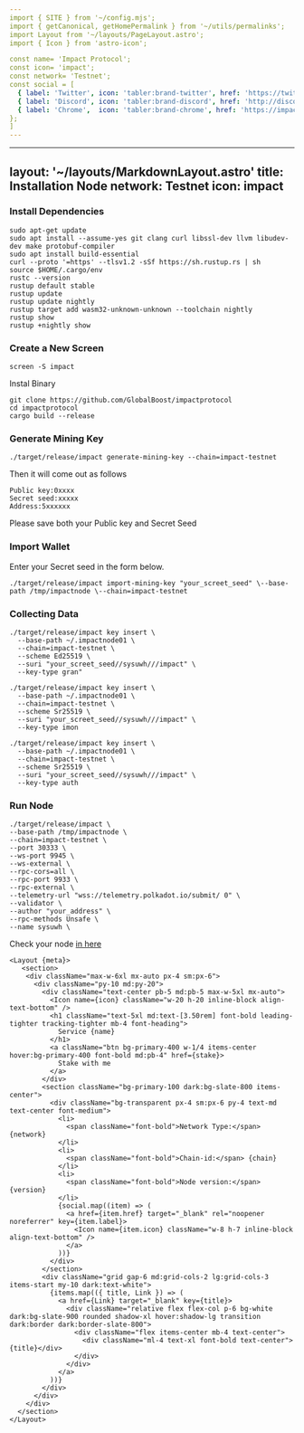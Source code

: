 ```yaml
---
import { SITE } from '~/config.mjs';
import { getCanonical, getHomePermalink } from '~/utils/permalinks';
import Layout from '~/layouts/PageLayout.astro';
import { Icon } from 'astro-icon';

const name= 'Impact Protocol';
const icon= 'impact';
const network= 'Testnet';
const social = [
  { label: 'Twitter', icon: 'tabler:brand-twitter', href: 'https://twitter.com/Impact_Protocol' },
  { label: 'Discord', icon: 'tabler:brand-discord', href: 'http://discord.gg/25n4x6pyuP' },
  { label: 'Chrome',  icon: 'tabler:brand-chrome', href: 'https://impactprotocol.network/' },
};
]
---
```


---
layout: '~/layouts/MarkdownLayout.astro'
title: Installation Node
network: Testnet
icon: impact
---

### Install Dependencies
```
sudo apt-get update
sudo apt install --assume-yes git clang curl libssl-dev llvm libudev-dev make protobuf-compiler
sudo apt install build-essential
curl --proto '=https' --tlsv1.2 -sSf https://sh.rustup.rs | sh
source $HOME/.cargo/env
rustc --version
rustup default stable
rustup update
rustup update nightly
rustup target add wasm32-unknown-unknown --toolchain nightly
rustup show
rustup +nightly show
```
### Create a New Screen
```
screen -S impact
```
Instal Binary
```
git clone https://github.com/GlobalBoost/impactprotocol
cd impactprotocol
cargo build --release
```
### Generate Mining Key
```
./target/release/impact generate-mining-key --chain=impact-testnet
```
Then it will come out as follows
```
Public key:0xxxx
Secret seed:xxxxx
Address:5xxxxxx
```
Please save both your Public key and Secret Seed
### Import Wallet
Enter your Secret seed in the form below.
```
./target/release/impact import-mining-key "your_screet_seed" \--base-path /tmp/impactnode \--chain=impact-testnet
```
### Collecting Data
```
./target/release/impact key insert \
  --base-path ~/.impactnode01 \
  --chain=impact-testnet \
  --scheme Ed25519 \
  --suri "your_screet_seed//sysuwh///impact" \
  --key-type gran"
```
```
./target/release/impact key insert \
  --base-path ~/.impactnode01 \
  --chain=impact-testnet \
  --scheme Sr25519 \
  --suri "your_screet_seed//sysuwh///impact" \
  --key-type imon
```
```
./target/release/impact key insert \
  --base-path ~/.impactnode01 \
  --chain=impact-testnet \
  --scheme Sr25519 \
  --suri "your_screet_seed//sysuwh///impact" \
  --key-type auth
```
### Run Node
```
./target/release/impact \
--base-path /tmp/impactnode \
--chain=impact-testnet \
--port 30333 \
--ws-port 9945 \
--ws-external \
--rpc-cors=all \
--rpc-port 9933 \
--rpc-external \
--telemetry-url "wss://telemetry.polkadot.io/submit/ 0" \
--validator \
--author "your_address" \
--rpc-methods Unsafe \
--name sysuwh \
```
Check your node [in here](https://telemetry.polkadot.io/#list/0x1133ca761f24222cb0811f34641dba07acd88c77bd9f30a23a99c2cba233cb91)

    <Layout {meta}>
       <section>
        <div className="max-w-6xl mx-auto px-4 sm:px-6">
          <div className="py-10 md:py-20">
            <div className="text-center pb-5 md:pb-5 max-w-5xl mx-auto">
              <Icon name={icon} className="w-20 h-20 inline-block align-text-bottom" />
              <h1 className="text-5xl md:text-[3.50rem] font-bold leading-tighter tracking-tighter mb-4 font-heading">
                Service {name}
              </h1>
              <a className="btn bg-primary-400 w-1/4 items-center hover:bg-primary-400 font-bold md:pb-4" href={stake}>
                Stake with me
              </a>
            </div>
            <section className="bg-primary-100 dark:bg-slate-800 items-center">
              <div className="bg-transparent px-4 sm:px-6 py-4 text-md text-center font-medium">
                <li>
                  <span className="font-bold">Network Type:</span> {network}
                </li>
                <li>
                  <span className="font-bold">Chain-id:</span> {chain}
                </li>
                <li>
                  <span className="font-bold">Node version:</span> {version}
                </li>
                {social.map((item) => (
                  <a href={item.href} target="_blank" rel="noopener noreferrer" key={item.label}>
                    <Icon name={item.icon} className="w-8 h-7 inline-block align-text-bottom" />
                  </a>
                ))}
              </div>
            </section>
            <div className="grid gap-6 md:grid-cols-2 lg:grid-cols-3 items-start my-10 dark:text-white">
              {items.map(({ title, Link }) => (
                <a href={Link} target="_blank" key={title}>
                  <div className="relative flex flex-col p-6 bg-white dark:bg-slate-900 rounded shadow-xl hover:shadow-lg transition dark:border dark:border-slate-800">
                    <div className="flex items-center mb-4 text-center">
                      <div className="ml-4 text-xl font-bold text-center">{title}</div>
                    </div>
                  </div>
                </a>
              ))}
            </div>
          </div>
        </div>
      </section>
    </Layout>
